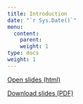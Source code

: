 ```yaml
---
title: Introduction
date: "`r Sys.Date()`"
menu:
  content:
    parent: 
    weight: 1
type: docs
weight: 1
---
```


<a href="/slides/00-slide/00-slide.html" target="_blank"><span class="btn btn-primary btn-lg"><i class="fas fa-external-link-alt"></i>Open slides (html)</span> </a>


<a href="/slides/00-slide/00-slide.pdf" target="_blank"><span class="btn btn-primary btn-lg"><i class="far fa-file-pdf"></i>Download slides (PDF)</span></a>